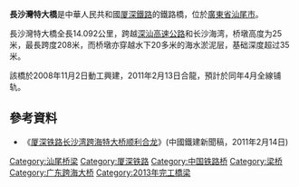 {{expand|time=2011-02-18T19:50:45+00:00}}
'''長沙灣特大橋'''是中華人民共和國[[厦深鐵路|厦深鐵路]]的鐵路橋，位於[[廣東省|廣東省]][[汕尾市|汕尾市]]。

長沙灣特大橋全長14.092公里，跨越[[深汕高速公路|深汕高速公路]]和长沙海湾，桥墩高度为25米，最長跨度208米，而桥墩亦穿越水下20多米的海水淤泥层，基础深度超过35米。

該橋於2008年11月2日動工興建，2011年2月13日合龍，預計於同年4月全線铺轨。

==參考資料==
*《[http://www.crccg.com/434-1879-25094.aspx 厦深铁路长沙湾跨海特大桥顺利合龙]{{dead link|date=2018年5月 |bot=InternetArchiveBot |fix-attempted=yes }}》(中國鐵建新聞稿，2011年2月14日)

[[Category:汕尾桥梁|Category:汕尾桥梁]]
[[Category:厦深铁路|Category:厦深铁路]]
[[Category:中国铁路桥|Category:中国铁路桥]]
[[Category:梁桥|Category:梁桥]]
[[Category:广东跨海大桥|Category:广东跨海大桥]]
[[Category:2013年完工橋梁|Category:2013年完工橋梁]]